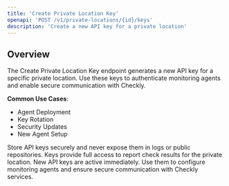 ```yaml
---
title: 'Create Private Location Key'
openapi: 'POST /v1/private-locations/{id}/keys'
description: 'Create a new API key for a private location'
---
```


## Overview

The Create Private Location Key endpoint generates a new API key for a specific private location. Use these keys to authenticate monitoring agents and enable secure communication with Checkly.

**Common Use Cases**:
- Agent Deployment
- Key Rotation
- Security Updates
- New Agent Setup

<Warning>
Store API keys securely and never expose them in logs or public repositories. Keys provide full access to report check results for the private location.
</Warning>

<Note>
New API keys are active immediately. Use them to configure monitoring agents and ensure secure communication with Checkly services.
</Note>